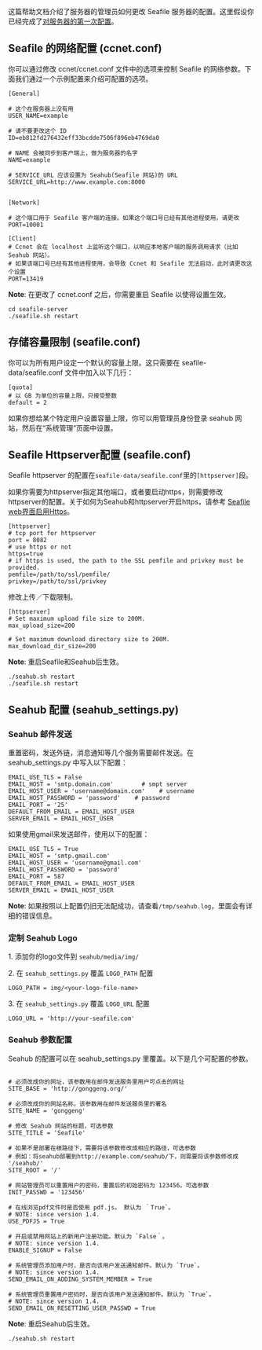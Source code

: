 这篇帮助文档介绍了服务器的管理员如何更改 Seafile 服务器的配置。这里假设你已经完成了[[Seafile-服务器端软件的下载、初始化配置|对服务器的第一次配置]]。

== Seafile 的网络配置 (ccnet.conf) ==

你可以通过修改 ccnet/ccnet.conf 文件中的选项来控制 Seafile 的网络参数。下面我们通过一个示例配置来介绍可配置的选项。

<pre>
[General]

# 这个在服务器上没有用
USER_NAME=example

# 请不要更改这个 ID
ID=eb812fd276432eff33bcdde7506f896eb4769da0

# NAME 会被同步到客户端上，做为服务器的名字
NAME=example

# SERVICE_URL 应该设置为 Seahub(Seafile 网站)的 URL
SERVICE_URL=http://www.example.com:8000


[Network]

# 这个端口用于 Seafile 客户端的连接。如果这个端口号已经有其他进程使用，请更改
PORT=10001

[Client]
# Ccnet 会在 localhost 上监听这个端口，以响应本地客户端的服务调用请求（比如 Seahub 网站）。
# 如果该端口号已经有其他进程使用，会导致 Ccnet 和 Seafile 无法启动，此时请更改这个设置
PORT=13419

</pre>

'''Note''': 在更改了 ccnet.conf 之后，你需要重启 Seafile 以使得设置生效。

<pre>
cd seafile-server
./seafile.sh restart
</pre>

== 存储容量限制 (seafile.conf) ==

你可以为所有用户设定一个默认的容量上限。这只需要在 seafile-data/seafile.conf 文件中加入以下几行：

<pre>
[quota]
# 以 GB 为单位的容量上限，只接受整数
default = 2
</pre>

如果你想给某个特定用户设置容量上限，你可以用管理员身份登录 seahub 网站，然后在“系统管理”页面中设置。

== Seafile Httpserver配置 (seafile.conf) ==

Seafile httpserver 的配置在<code>seafile-data/seafile.conf</code>里的<code>[httpserver]</code>段。

如果你需要为httpserver指定其他端口，或者要启动https，则需要修改httpserver的配置。关于如何为Seahub和httpserver开启https，请参考 [[Seafile web界面启用Https]]。

<pre>
[httpserver]
# tcp port for httpserver
port = 8082
# use https or not
https=true
# if https is used, the path to the SSL pemfile and privkey must be provided.
pemfile=/path/to/ssl/pemfile/
privkey=/path/to/ssl/privkey
</pre>

修改上传／下载限制。

<pre>
[httpserver]
# Set maximum upload file size to 200M.
max_upload_size=200

# Set maximum download directory size to 200M.
max_download_dir_size=200
</pre>

'''Note''': 重启Seafile和Seahub后生效。

<pre>
./seahub.sh restart
./seafile.sh restart
</pre>

== Seahub 配置 (seahub_settings.py) ==

=== Seahub 邮件发送 ===

重置密码，发送外链，消息通知等几个服务需要邮件发送。在seahub_settings.py 中写入以下配置： 

<pre>
EMAIL_USE_TLS = False
EMAIL_HOST = 'smtp.domain.com'        # smpt server
EMAIL_HOST_USER = 'username@domain.com'    # username
EMAIL_HOST_PASSWORD = 'password'    # password
EMAIL_PORT = '25'
DEFAULT_FROM_EMAIL = EMAIL_HOST_USER
SERVER_EMAIL = EMAIL_HOST_USER
</pre>

如果使用gmail来发送邮件，使用以下的配置：

<pre>
EMAIL_USE_TLS = True
EMAIL_HOST = 'smtp.gmail.com'
EMAIL_HOST_USER = 'username@gmail.com'
EMAIL_HOST_PASSWORD = 'password'
EMAIL_PORT = 587
DEFAULT_FROM_EMAIL = EMAIL_HOST_USER
SERVER_EMAIL = EMAIL_HOST_USER
</pre>

'''Note''': 如果按照以上配置仍旧无法配成功，请查看<code>/tmp/seahub.log</code>，里面会有详细的错误信息。

=== 定制 Seahub Logo ===

1. 添加你的logo文件到 <code>seahub/media/img/</code>

2. 在 <code>seahub_settings.py</code> 覆盖 <code>LOGO_PATH</code> 配置

<pre>
LOGO_PATH = img/<your-logo-file-name>
</pre>

3. 在 <code>seahub_settings.py</code> 覆盖 <code>LOGO_URL</code> 配置

<pre>
LOGO_URL = 'http://your-seafile.com'
</pre>

=== Seahub 参数配置 ===

Seahub 的配置可以在 seahub_settings.py 里覆盖。以下是几个可配置的参数。

<pre>

# 必须改成你的网址，该参数用在邮件发送服务里用户可点击的网址
SITE_BASE = 'http://gonggeng.org/'

# 必须改成你的网站名称，该参数用在邮件发送服务里的署名
SITE_NAME = 'gonggeng'

# 修改 Seahub 网站的标题，可选参数
SITE_TITLE = 'Seafile'

# 如果不是部署在根路径下，需要将该参数修改成相应的路径，可选参数
# 例如：将seahub部署到http://example.com/seahub/下，则需要将该参数修改成 '/seahub/'
SITE_ROOT = '/'

# 网站管理员可以重置用户的密码，重置后的初始密码为 123456，可选参数
INIT_PASSWD = '123456'

# 在线浏览pdf文件时是否使用 pdf.js。 默认为 ｀True`。
# NOTE: since version 1.4.
USE_PDFJS = True

# 开启或禁用网站上的新用户注册功能。默认为 `False｀。
# NOTE: since version 1.4.
ENABLE_SIGNUP = False

# 系统管理员添加用户时，是否向该用户发送通知邮件。默认为 `True`。
# NOTE: since version 1.4.
SEND_EMAIL_ON_ADDING_SYSTEM_MEMBER = True

# 系统管理员重置用户密码时，是否向该用户发送通知邮件。默认为 `True`。
# NOTE: since version 1.4.
SEND_EMAIL_ON_RESETTING_USER_PASSWD = True

</pre>

'''Note''': 重启Seahub后生效。

<pre>
./seahub.sh restart
</pre>
